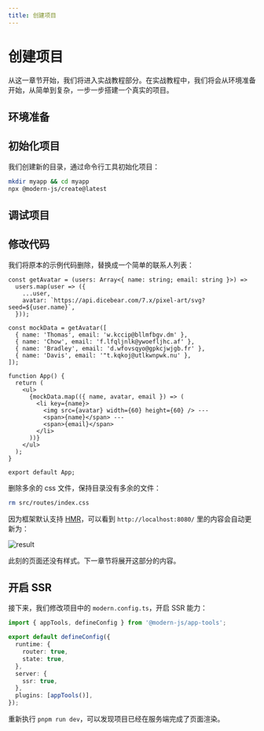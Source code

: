 ```yaml
---
title: 创建项目
---
```

# 创建项目

从这一章节开始，我们将进入实战教程部分。在实战教程中，我们将会从环境准备开始，从简单到复杂，一步一步搭建一个真实的项目。

## 环境准备


<Prerequisites />

## 初始化项目

我们创建新的目录，通过命令行工具初始化项目：

```bash
mkdir myapp && cd myapp
npx @modern-js/create@latest
```


<InitApp />

## 调试项目


<DebugApp />

## 修改代码

我们将原本的示例代码删除，替换成一个简单的联系人列表：

```tsx title="src/routes/page.tsx"
const getAvatar = (users: Array<{ name: string; email: string }>) =>
  users.map(user => ({
    ...user,
    avatar: `https://api.dicebear.com/7.x/pixel-art/svg?seed=${user.name}`,
  }));

const mockData = getAvatar([
  { name: 'Thomas', email: 'w.kccip@bllmfbgv.dm' },
  { name: 'Chow', email: 'f.lfqljnlk@ywoefljhc.af' },
  { name: 'Bradley', email: 'd.wfovsqyo@gpkcjwjgb.fr' },
  { name: 'Davis', email: '"t.kqkoj@utlkwnpwk.nu' },
]);

function App() {
  return (
    <ul>
      {mockData.map(({ name, avatar, email }) => (
        <li key={name}>
          <img src={avatar} width={60} height={60} /> ---
          <span>{name}</span> ---
          <span>{email}</span>
        </li>
      ))}
    </ul>
  );
}

export default App;
```

删除多余的 css 文件，保持目录没有多余的文件：

```bash
rm src/routes/index.css
```

因为框架默认支持 [HMR](https://webpack.js.org/concepts/hot-module-replacement/)，可以看到 `http://localhost:8080/` 里的内容会自动更新为：

![result](https://lf3-static.bytednsdoc.com/obj/eden-cn/zq-uylkvt/ljhwZthlaukjlkulzlp/screenshot-20221214-141909.png)

此刻的页面还没有样式。下一章节将展开这部分的内容。

## 开启 SSR

接下来，我们修改项目中的 `modern.config.ts`，开启 SSR 能力：

```ts title="modern.config.ts"
import { appTools, defineConfig } from '@modern-js/app-tools';

export default defineConfig({
  runtime: {
    router: true,
    state: true,
  },
  server: {
    ssr: true,
  },
  plugins: [appTools()],
});
```

重新执行 `pnpm run dev`，可以发现项目已经在服务端完成了页面渲染。
